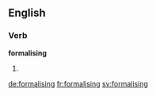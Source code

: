 ==English==

===Verb===
'''formalising'''

# {{present participle of|formalise}}

[[de:formalising]]
[[fr:formalising]]
[[sv:formalising]]